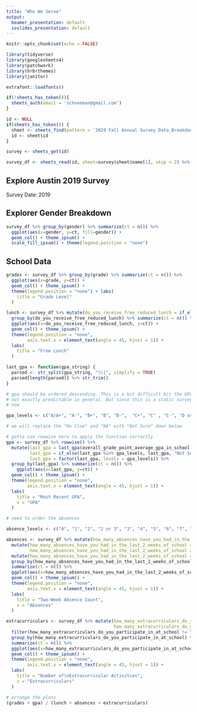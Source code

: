 ```yaml
---
title: "Who We Serve"
output:
  beamer_presentation: default
  ioslides_presentation: default
---
```


```r
knitr::opts_chunk$set(echo = FALSE)

library(tidyverse)
library(googlesheets4)
library(patchwork)
library(hrbrthemes)
library(janitor)

extrafont::loadfonts()

if(!sheets_has_token()){
  sheets_auth(email = 'schneeman@gmail.com')
}

id <- NULL
if(sheets_has_token()) {
  sheet <- sheets_find(pattern = '2019 Fall Annual Survey Data_Breakdown by Scale')
  id <- sheet$id
}

survey <- sheets_get(id)

survey_df <- sheets_read(id, sheet=survey$sheet$name[1], skip = 2) %>% clean_names()
```

## Explore Austin 2019 Survey

Survey Date: 2019

## Explorer Gender Breakdown

```r
survey_df %>% group_by(gender) %>% summarize(ct = n()) %>%
  ggplot(aes(x=gender, y=ct, fill=gender)) +
  geom_col() + theme_ipsum() +
  scale_fill_ipsum() + theme(legend.position = "none")
```

## School Data
```r
grades <- survey_df %>% group_by(grade) %>% summarize(ct = n()) %>%
  ggplot(aes(x=grade, y=ct)) +
  geom_col() + theme_ipsum() +
  theme(legend.position = "none") + labs(
    title = "Grade Level"
  )

lunch <- survey_df %>% mutate(do_you_receive_free_reduced_lunch = if_else(do_you_receive_free_reduced_lunch %in% c('Yes', 'No'), do_you_receive_free_reduced_lunch, "I don't know")) %>%
  group_by(do_you_receive_free_reduced_lunch) %>% summarize(ct = n()) %>%
  ggplot(aes(x=do_you_receive_free_reduced_lunch, y=ct)) +
  geom_col() + theme_ipsum() +
  theme(legend.position = "none",
        axis.text.x = element_text(angle = 45, hjust = 1)) + 
  labs(
    title = "Free Lunch"
  )

last_gpa <- function(gpa_string) {
  parsed <- str_split(gpa_string, "\\|", simplify = TRUE)
  parsed[length(parsed)] %>% str_trim()
}

# gpa should be ordered descending. This is a bit difficult b/c the GPA values are pretty diverse and
# not exactly predictable in general. But since this is a static survey, we can hard code for
# now

gpa_levels <- c("A/A+", "A-", "B+", "B", "B-",  "C+", "C" , "C-", "D or lower", "Not Sure" )

# we will replace the "No Clue" and "NA" with "Not Sure" down below

# gotta use rowwise here to apply the function correctly
gpa <- survey_df %>% rowwise() %>%
  mutate(last_gpa = last_gpa(overall_grade_point_average_gpa_in_school),
         last_gpa = if_else(last_gpa %in% gpa_levels, last_gpa, "Not Sure"),
         last_gpa = factor(last_gpa, levels = gpa_levels)) %>% 
  group_by(last_gpa) %>% summarize(ct = n()) %>%
    ggplot(aes(x=last_gpa, y=ct)) +
  geom_col() + theme_ipsum() +
  theme(legend.position = "none",
        axis.text.x = element_text(angle = 45, hjust = 1)) + 
  labs(
    title = "Most Recent GPA",
    x = "GPA"
  )

# need to order the absences

absence_levels <- c("0", "1", "2", "2 or 3", "3", "4", "5", "6", "7", "8", "9", "10", "Unknown")

absences <- survey_df %>% mutate(how_many_absences_have_you_had_in_the_last_2_weeks_of_school = as.character(how_many_absences_have_you_had_in_the_last_2_weeks_of_school)) %>%
  mutate(how_many_absences_have_you_had_in_the_last_2_weeks_of_school = if_else(how_many_absences_have_you_had_in_the_last_2_weeks_of_school == "None", "0", how_many_absences_have_you_had_in_the_last_2_weeks_of_school),
         how_many_absences_have_you_had_in_the_last_2_weeks_of_school = if_else(how_many_absences_have_you_had_in_the_last_2_weeks_of_school == "NULL", "Unknown", how_many_absences_have_you_had_in_the_last_2_weeks_of_school)) %>%
  mutate(how_many_absences_have_you_had_in_the_last_2_weeks_of_school = factor(how_many_absences_have_you_had_in_the_last_2_weeks_of_school, levels = absence_levels)) %>%
  group_by(how_many_absences_have_you_had_in_the_last_2_weeks_of_school) %>%
  summarize(ct = n()) %>%
  ggplot(aes(x=how_many_absences_have_you_had_in_the_last_2_weeks_of_school, y=ct)) +
  geom_col() + theme_ipsum() +
  theme(legend.position = "none",
        axis.text.x = element_text(angle = 45, hjust = 1)) + 
  labs(
    title = "Two-Week Absence Count",
    x = "Absences"
  )

extracurriculars <- survey_df %>% mutate(how_many_extracurriculars_do_you_participate_in_at_school = as.character(how_many_extracurriculars_do_you_participate_in_at_school),
                                         how_many_extracurriculars_do_you_participate_in_at_school = if_else(how_many_extracurriculars_do_you_participate_in_at_school == "4", "4 or more", how_many_extracurriculars_do_you_participate_in_at_school)) %>%
  filter(how_many_extracurriculars_do_you_participate_in_at_school != "NULL") %>%
  group_by(how_many_extracurriculars_do_you_participate_in_at_school) %>%
  summarize(ct = n()) %>%
  ggplot(aes(x=how_many_extracurriculars_do_you_participate_in_at_school, y=ct)) +
  geom_col() + theme_ipsum() +
  theme(legend.position = "none",
        axis.text.x = element_text(angle = 45, hjust = 1)) + 
  labs(
    title = "Number of\nExtracurricular Activities",
    x = "Extracurriculars"
  )

# arrange the plots
(grades + gpa) / (lunch + absences + extracurriculars)
```


